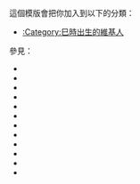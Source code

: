 {{Userbox
  |border-c=#000000
  |border-s=1
  |id=[[巳|<span style="color:#ffffff;">巳</span>]]
  |id-c=#E0AFEE
  |id-s=18
  |info=這個用戶出生的時辰是'''[[巳|巳時]]'''。
  |info-c=#CCCCFF
  |info-s=10
}} 
 <includeonly>[[Category:巳時出生的維基人|{{PAGENAME}}]]</includeonly>
<noinclude>
<p style="clear: both; padding-top: 2em">
這個模版會把你加入到以下的分類：
*[[:Category:巳時出生的維基人]]

參見：
*{{tl|User 出生時辰：子時}}
*{{tl|User 出生時辰：丑時}}
*{{tl|User 出生時辰：寅時}}
*{{tl|User 出生時辰：卯時}}
*{{tl|User 出生時辰：辰時}}
*{{tl|User 出生時辰：巳時}}
*{{tl|User 出生時辰：午時}}
*{{tl|User 出生時辰：未時}}
*{{tl|User 出生時辰：申時}}
*{{tl|User 出生時辰：酉時}}
*{{tl|User 出生時辰：戌時}}
*{{tl|User 出生時辰：亥時}}
</p>

</noinclude>